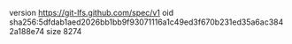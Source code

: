 version https://git-lfs.github.com/spec/v1
oid sha256:5dfdab1aed2026bb1bb9f93071116a1c49ed3f670b231ed35a6ac3842a188e74
size 8274
